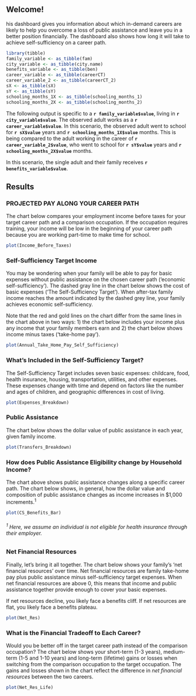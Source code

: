 
## Welcome!  

his dashboard gives you information about which in-demand careers are likely to help you overcome a loss of public assistance and leave you in a better position financially. The dashboard also shows how long it will take to achieve self-sufficiency on a career path.

```{r, echo=FALSE, warning=FALSE}
library(tibble)
family_variable <- as_tibble(fam)
city_variable <- as_tibble(city.name)
benefits_variable <- as_tibble(ben)
career_variable <- as_tibble(careerCT)
career_variable_2 <- as_tibble(careerCT_2)
sX <- as_tibble(sX) 
sY <- as_tibble(sY) 
schooling_months_1X <- as_tibble(schooling_months_1)
schooling_months_2X <- as_tibble(schooling_months_2)
```
  
The following output is specific to a __`r family_variable$value`__, living in __`r city_variable$value`__. The observed adult works as a __`r career_variable$value`__. In this scenario, the observed adult went to school for __`r sX$value`__ years and __`r schooling_months_1X$value`__ months. This is being compared to the adult working in the career of __`r career_variable_2$value`__, who went to school for __`r sY$value`__ years and __`r schooling_months_2X$value`__ months.  

In this scenario, the single adult and their family receives __`r benefits_variable$value`__.  

  
 

## Results  

### PROJECTED PAY ALONG YOUR CAREER PATH

The chart below compares your employment income before taxes for your target career path and a comparison occupation. If the occupation requires training, your income will be low in the beginning of your career path because you are working part-time to make time for school.

```{r plot, fig.height=8.5, fig.width=10.5, echo=FALSE, warning=FALSE}
plot(Income_Before_Taxes)  
```

### Self-Sufficiency Target Income


You may be wondering when your family will be able to pay for basic expenses without public assistance on the chosen career path ('economic self-sufficiency'). The dashed gray line in the chart below shows the cost of basic expenses ('The Self-Sufficiency Target'). When after-tax family income reaches the amount indicated by the dashed grey line, your family achieves economic self-sufficiency.

Note that the red and gold lines on the chart differ from the same lines in the chart above in two ways: 1) the chart below includes your income plus any income that your family members earn and 2) the chart below shows income minus taxes ('take-home pay').

```{r plot2, fig.height=8.5, fig.width=10.5, echo=FALSE, warning=FALSE}
plot(Annual_Take_Home_Pay_Self_Sufficiency)     
```

### What's Included in the Self-Sufficiency Target?

The Self-Sufficiency Target includes seven basic expenses: childcare, food, health insurance, housing, transportation, utilities, and other expenses. These expenses change with time and depend on factors like the number and ages of children, and geographic differences in cost of living.

```{r plot3, fig.height=8.5, fig.width=10.5, echo=FALSE, warning=FALSE}
plot(Expenses_Breakdown)     
```



\newpage

### Public Assistance

The chart below shows the dollar value of public assistance in each year, given family income.  
```{r plot4, fig.height=8.5, fig.width=10.5, echo=FALSE, warning=FALSE}
plot(Transfers_Breakdown)         
``` 
\newpage 

### How does Public Assistance Eligibility change by Household Income?  

The chart above shows public assistance changes along a specific career path. The chart below shows, in general, how the dollar value and composition of public assistance changes as income increases in $1,000 increments.^1^

```{r plot5, fig.height=8.5, fig.width=10.5, echo=FALSE, warning=FALSE}
plot(CS_Benefits_Bar)              
``` 

###### ^1^ Here, we assume an individual is not eligible for health insurance through their employer.  

### Net Financial Resources  

Finally, let's bring it all together. The chart below shows your family's 'net financial resources' over time. Net financial resources are family take-home pay plus public assistance minus self-sufficiency target expenses. When net financial resources are above 0, this means that income and public assistance together provide enough to cover your basic expenses.

If net resources decline, you likely face a benefits cliff. If net resources are flat, you likely face a benefits plateau.



```{r plot6, fig.height=8.5, fig.width=10.5, echo=FALSE, warning=FALSE}
plot(Net_Res)              
``` 

### What is the Financial Tradeoff to Each Career?  

Would you be better off in the target career path instead of the comparison occupation? The chart below shows your short-term (1-3 years), medium-term (1-5 and 1-10 years) and long-term (lifetime) gains or losses when switching from the comparison occupation to the target occupation. The gains and losses shown in the chart reflect the difference in _net financial resources_ between the two careers.
```{r plot7, fig.height=8.5, fig.width=10.5, echo=FALSE, warning=FALSE}
plot(Net_Res_Life)              
``` 


